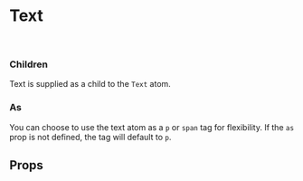 

<Meta of={TextStories} />

# Text

<Canvas of={TextStories.Default} />

<br />

### Children

Text is supplied as a child to the `Text` atom.

### As

You can choose to use the text atom as a `p` or `span` tag for flexibility. If the `as` prop is not defined, the tag will default to `p`.

## Props

<ArgTypes />
